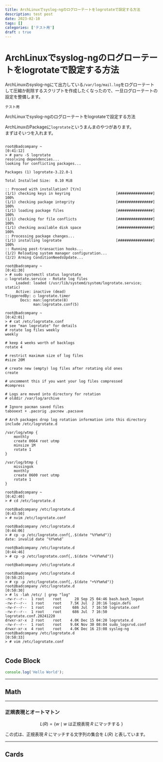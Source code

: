 ```yaml
---
title: ArchLinuxでsyslog-ngのログローテートをlogrotateで設定する方法
description: test post
date: 2023-02-10
tags: []
categories: ['テスト用']
draft : true
---
```

# ArchLinuxでsyslog-ngのログローテートをlogrotateで設定する方法

ArchLinuxのsyslog-ngにて出力している`/var/log/mail.log`をログローテートして圧縮か削除するスクリプトを作成したくなったので、一旦ログローテートの設定を整備します。


`テスト用`

ArchLinuxでsyslog-ngのログローテートをlogrotateで設定する方法

ArchLinuxのPackageに`logrotate`というまんまのやつがあります。  
まずはそいつを入れます。

```
                                                                          
root@badcompany ~                                               [0:41:12]
> # paru -S logrotate                                                    
resolving dependencies...
looking for conflicting packages...

Packages (1) logrotate-3.22.0-1

Total Installed Size:  0.10 MiB

:: Proceed with installation? [Y/n] 
(1/1) checking keys in keyring                     [################] 100%
(1/1) checking package integrity                   [################] 100%
(1/1) loading package files                        [################] 100%
(1/1) checking for file conflicts                  [################] 100%
(1/1) checking available disk space                [################] 100%
:: Processing package changes...
(1/1) installing logrotate                         [################] 100%
:: Running post-transaction hooks...
(1/2) Reloading system manager configuration...
(2/2) Arming ConditionNeedsUpdate...
                                                                          
root@badcompany ~                                               [0:41:30]
> # sudo systemctl status logrotate                                      
○ logrotate.service - Rotate log files
     Loaded: loaded (/usr/lib/systemd/system/logrotate.service; static)
     Active: inactive (dead)
TriggeredBy: ○ logrotate.timer
       Docs: man:logrotate(8)
             man:logrotate.conf(5)
                                                                          
root@badcompany ~                                               [0:42:01]
> # cat /etc/logrotate.conf                                              
# see "man logrotate" for details
# rotate log files weekly
weekly

# keep 4 weeks worth of backlogs
rotate 4

# restrict maximum size of log files
#size 20M

# create new (empty) log files after rotating old ones
create

# uncomment this if you want your log files compressed
#compress

# Logs are moved into directory for rotation
# olddir /var/log/archive

# Ignore pacman saved files
tabooext + .pacorig .pacnew .pacsave

# Arch packages drop log rotation information into this directory
include /etc/logrotate.d

/var/log/wtmp {
    monthly
    create 0664 root utmp
    minsize 1M
    rotate 1
}

/var/log/btmp {
    missingok
    monthly
    create 0600 root utmp
    rotate 1
}
                                                                          
root@badcompany ~                                               [0:42:40]
> # cd /etc/logrotate.d                                                  
                                                                          
root@badcompany /etc/logrotate.d                                [0:43:50]
> # nvim /etc/logrotate.conf                                             
                                                                          
root@badcompany /etc/logrotate.d                                [0:44:06]
> # cp -p /etc/logrotate.conf{,.$(date "%Y%m%d")}                        
date: invalid date ‘%Y%m%d’
                                                                          
root@badcompany /etc/logrotate.d                                [0:44:46]
> # cp -p /etc/logrotate.conf{,.$(date "+%Y%m%d")}                       
                                                                          
root@badcompany /etc/logrotate.d       
```

```
root@badcompany /etc/logrotate.d                                [0:50:25]
> # cp -p /etc/logrotate.conf{,.$(date "+%Y%m%d")}                       
root@badcompany /etc/logrotate.d                                [0:50:30]
> # ls -lah /etc/ | grep "log"                                           
-rw-r--r--  1 root    root      28 Sep 25 04:46 bash.bash_logout
-rw-r--r--  1 root    root    7.5K Jul  2 20:16 login.defs
-rw-r--r--  1 root    root     686 Jul  7 16:50 logrotate.conf
-rw-r--r--  1 root    root     686 Jul  7 16:50 logrotate.conf.20241220
drwxr-xr-x  2 root    root    4.0K Dec 15 04:20 logrotate.d
-rw-r--r--  1 root    root    9.6K Nov 30 08:04 sudo_logsrvd.conf
drwxr-xr-x  4 root    root    4.0K Dec 16 23:08 syslog-ng
root@badcompany /etc/logrotate.d                                [0:50:33]
> # vim /etc/logrotate.conf                                              
```


```

```

## Code Block

```js title="index.ts"
console.log('Hello World');
```

---

## Math

---


### 正規表現とオートマトン

$$
L(R) = \{ w \mid w \text{ は正規表現 } R \text{ にマッチする } \}
$$

この式は、正規表現 $R$ にマッチする文字列の集合を $L(R)$ と表しています。

---

## Cards

<Cards>
  <Card title="Learn more about Next.js" href="https://nextjs.org/docs" />
  <Card title="Learn more about Fumadocs" href="https://fumadocs.vercel.app" />
</Cards>
